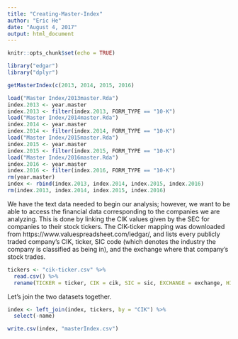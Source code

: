 ```yaml
---
title: "Creating-Master-Index"
author: "Eric He"
date: "August 4, 2017"
output: html_document
---
```


```r
knitr::opts_chunk$set(echo = TRUE)
```

```r
library("edgar")
library("dplyr")
```

```r
getMasterIndex(c(2013, 2014, 2015, 2016)
```

```r
load("Master Index/2013master.Rda")
index.2013 <- year.master
index.2013 <- filter(index.2013, FORM_TYPE == "10-K")
load("Master Index/2014master.Rda")
index.2014 <- year.master
index.2014 <- filter(index.2014, FORM_TYPE == "10-K")
load("Master Index/2015master.Rda")
index.2015 <- year.master
index.2015 <- filter(index.2015, FORM_TYPE == "10-K")
load("Master Index/2016master.Rda")
index.2016 <- year.master
index.2016 <- filter(index.2016, FORM_TYPE == "10-K")
rm(year.master)
index <- rbind(index.2013, index.2014, index.2015, index.2016)
rm(index.2013, index.2014, index.2015, index.2016)
```

We have the text data needed to begin our analysis; however, we want to be able to access the financial data corresponding to the companies we are analyzing. This is done by linking the CIK values given by the SEC for companies to their stock tickers. The CIK-ticker mapping was downloaded from https://www.valuespreadsheet.com/iedgar/, and lists every publicly traded company's CIK, ticker, SIC code (which denotes the industry the company is classified as being in), and the exchange where that company's stock trades.

```r
tickers <- "cik-ticker.csv" %>%
  read.csv() %>%
  rename(TICKER = ticker, CIK = cik, SIC = sic, EXCHANGE = exchange, HITS = hits)
```

Let's join the two datasets together.

```r
index <- left_join(index, tickers, by = "CIK") %>%
  select(-name)
```

```r
write.csv(index, "masterIndex.csv")
```